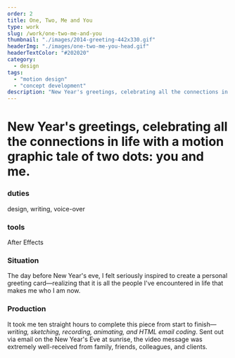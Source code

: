 ```yaml
---
order: 2
title: One, Two, Me and You
type: work
slug: /work/one-two-me-and-you
thumbnail: "./images/2014-greeting-442x330.gif"
headerImg: "./images/one-two-me-you-head.gif"
headerTextColor: "#202020"
category:
  - design
tags:
  - "motion design"
  - "concept development"
description: "New Year's greetings, celebrating all the connections in life with a motion graphic tale of two dots: you and me."
---
```



<EmbedVideo
  videoChannel="vimeo"
  aspectRatioPadding="56.34"
  videoId="82980433"
/>

# New Year's greetings, celebrating all the connections in life with a motion graphic tale of two dots: you and me.

<section class="portfolioDetail">

### duties

design, writing, voice-over

</section>

<section class="portfolioDetail">

### tools

After Effects

</section>

<section class="portfolioDetail">

### Situation

The day before New Year's eve, I felt seriously inspired to create a personal greeting card&mdash;realizing that it is all the people I've encountered in life that makes me who I am now.

</section>

<section class="portfolioDetail">

### Production

It took me ten straight hours to complete this piece from start to finish&mdash;_writing, sketching, recording, animating, and HTML email coding_. Sent out via email on the New Year's Eve at sunrise, the video message was extremely well-received from family, friends, colleagues, and clients.

</section>

<ButtonContainer>
  <SimpleButton
    cta="View B's Vimeo Page"
    link="https://vimeo.com/baadaa"
    color="var(--green500)"
  />
</ButtonContainer>
